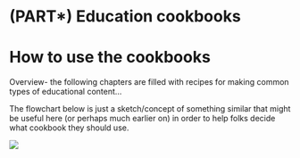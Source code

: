 # (PART\*) Education cookbooks {-}

# How to use the cookbooks {-}

Overview- the following chapters are filled with recipes for making common types of educational content...


The flowchart below is just a sketch/concept of something similar that might be useful here (or perhaps much earlier on) in order to help folks decide what cookbook they should use. 

![](images/flowchart.jpg)
